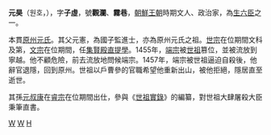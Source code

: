 '''元昊'''（원호，{{bd|1397年||1463年||catIdx=W}}），字'''子虛'''，號'''觀瀾'''、'''霧巷'''，[[朝鮮王朝|朝鮮王朝]]時期文人、政治家，為[[生六臣|生六臣]]之一。

本貫[[原州元氏|原州元氏]]。其父元憲，為國子監進士，亦為原州元氏之祖。[[朝鮮世宗|世宗]]在位期間文科及第，[[朝鮮文宗|文宗]]在位期間，任[[集賢殿|集賢殿]][[直提學|直提學]]。1455年，[[朝鮮端宗|端宗]]被[[朝鮮世祖|世祖]]篡位，並被流放到寧越。他不顧危險，前去流放地問候端宗。1457年，端宗被世祖逼迫自殺後，他辭官退隱，回到原州。世祖以戶曹參的官職希望他重新出山，被他拒絕，隱居直至逝世。

其孫[[元叔康|元叔康]]在[[朝鮮睿宗|睿宗]]在位期間出仕，參與《[[朝鮮王朝實錄|世祖實錄]]》的編纂，對世祖大肆屠殺大臣秉筆直書。

{{死六臣與生六臣}}
[[Category:朝鮮王朝作家|W]]
[[Category:朝鮮王朝詩人|W]]
[[Category:原姓|H]]